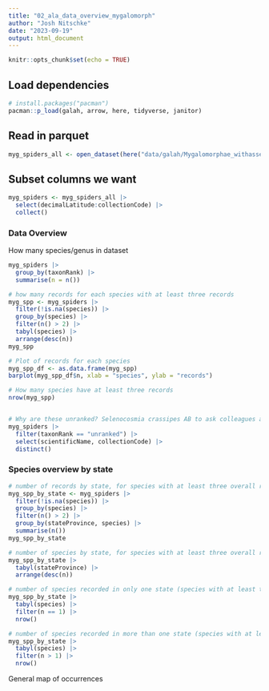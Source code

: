 ```yaml
---
title: "02_ala_data_overview_mygalomorph"
author: "Josh Nitschke"
date: "2023-09-19"
output: html_document
---
```


```r
knitr::opts_chunk$set(echo = TRUE)
```

## Load dependencies

```r
# install.packages("pacman")
pacman::p_load(galah, arrow, here, tidyverse, janitor)

```

## Read in parquet

```r
myg_spiders_all <- open_dataset(here("data/galah/Mygalomorphae_withassertions2023-09-01_ALA.paraquet"))
```

## Subset columns we want

```r
myg_spiders <- myg_spiders_all |> 
  select(decimalLatitude:collectionCode) |> 
  collect()
```

### Data Overview

How many species/genus in dataset

```r
myg_spiders |> 
  group_by(taxonRank) |> 
  summarise(n = n())

# how many records for each species with at least three records
myg_spp <- myg_spiders |>
  filter(!is.na(species)) |>
  group_by(species) |>
  filter(n() > 2) |>
  tabyl(species) |>
  arrange(desc(n))
myg_spp

# Plot of records for each species
myg_spp_df <- as.data.frame(myg_spp)
barplot(myg_spp_df$n, xlab = "species", ylab = "records")

# How many species have at least three records
nrow(myg_spp)


# Why are these unranked? Selenocosmia crassipes AB to ask colleagues and JM 
myg_spiders |> 
  filter(taxonRank == "unranked") |> 
  select(scientificName, collectionCode) |> 
  distinct()

```

### Species overview by state

```r
# number of records by state, for species with at least three overall records
myg_spp_by_state <- myg_spiders |>
  filter(!is.na(species)) |>
  group_by(species) |>
  filter(n() > 2) |>
  group_by(stateProvince, species) |>
  summarise(n()) 
myg_spp_by_state

# number of species by state, for species with at least three overall records
myg_spp_by_state |> 
  tabyl(stateProvince) |>
  arrange(desc(n))

# number of species recorded in only one state (species with at least three overall records)
myg_spp_by_state |> 
  tabyl(species) |>
  filter(n == 1) |>
  nrow()

# number of species recorded in more than one state (species with at least three overall records)
myg_spp_by_state |> 
  tabyl(species) |>
  filter(n > 1) |>
  nrow()

```

General map of occurrences

```r

```


